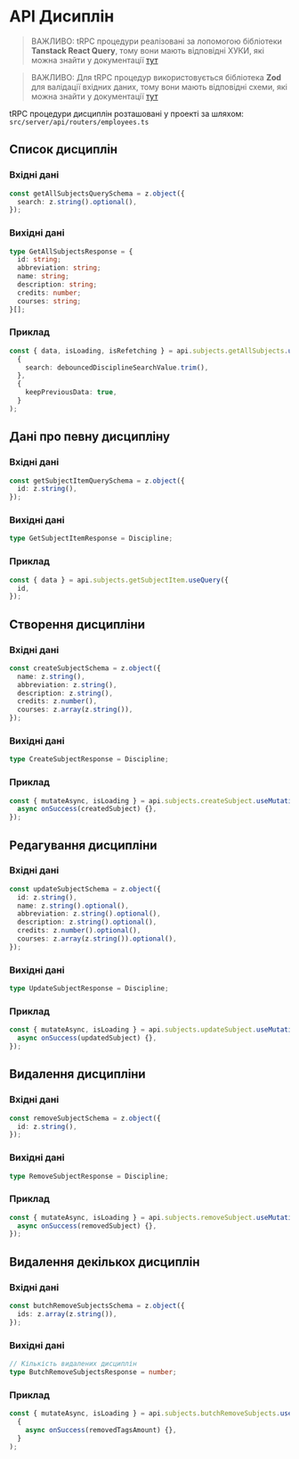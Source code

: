 # API Дисиплін

> ВАЖЛИВО: tRPC процедури реалізовані за лопомогою бібліотеки **Tanstack React Query**, тому вони мають відповідні ХУКИ, які можна знайти у документації [тут](https://react-query.tanstack.com/reference/useQuery)

> ВАЖЛИВО: Для tRPC процедур використовується бібліотека **Zod** для валідації вхідних даних, тому вони мають відповідні схеми, які можна знайти у документації [тут](https://zod.dev/)

tRPC процедури дисциплін розташовані у проекті за шляхом:
`src/server/api/routers/employees.ts`

## Список дисциплін

### Вхідні дані

```ts
const getAllSubjectsQuerySchema = z.object({
  search: z.string().optional(),
});
```

### Вихідні дані

```ts
type GetAllSubjectsResponse = {
  id: string;
  abbreviation: string;
  name: string;
  description: string;
  credits: number;
  courses: string;
}[];
```

### Приклад

```ts
const { data, isLoading, isRefetching } = api.subjects.getAllSubjects.useQuery(
  {
    search: debouncedDisciplineSearchValue.trim(),
  },
  {
    keepPreviousData: true,
  }
);
```

## Дані про певну дисципліну

### Вхідні дані

```ts
const getSubjectItemQuerySchema = z.object({
  id: z.string(),
});
```

### Вихідні дані

```ts
type GetSubjectItemResponse = Discipline;
```

### Приклад

```ts
const { data } = api.subjects.getSubjectItem.useQuery({
  id,
});
```

## Створення дисципліни

### Вхідні дані

```ts
const createSubjectSchema = z.object({
  name: z.string(),
  abbreviation: z.string(),
  description: z.string(),
  credits: z.number(),
  courses: z.array(z.string()),
});
```

### Вихідні дані

```ts
type CreateSubjectResponse = Discipline;
```

### Приклад

```ts
const { mutateAsync, isLoading } = api.subjects.createSubject.useMutation({
  async onSuccess(createdSubject) {},
});
```

## Редагування дисципліни

### Вхідні дані

```ts
const updateSubjectSchema = z.object({
  id: z.string(),
  name: z.string().optional(),
  abbreviation: z.string().optional(),
  description: z.string().optional(),
  credits: z.number().optional(),
  courses: z.array(z.string()).optional(),
});
```

### Вихідні дані

```ts
type UpdateSubjectResponse = Discipline;
```

### Приклад

```ts
const { mutateAsync, isLoading } = api.subjects.updateSubject.useMutation({
  async onSuccess(updatedSubject) {},
});
```

## Видалення дисципліни

### Вхідні дані

```ts
const removeSubjectSchema = z.object({
  id: z.string(),
});
```

### Вихідні дані

```ts
type RemoveSubjectResponse = Discipline;
```

### Приклад

```ts
const { mutateAsync, isLoading } = api.subjects.removeSubject.useMutation({
  async onSuccess(removedSubject) {},
});
```

## Видалення декількох дисциплін

### Вхідні дані

```ts
const butchRemoveSubjectsSchema = z.object({
  ids: z.array(z.string()),
});
```

### Вихідні дані

```ts
// Кількість видалених дисциплін
type ButchRemoveSubjectsResponse = number;
```

### Приклад

```ts
const { mutateAsync, isLoading } = api.subjects.butchRemoveSubjects.useMutation(
  {
    async onSuccess(removedTagsAmount) {},
  }
);
```
